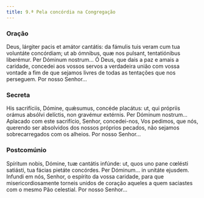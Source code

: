 ```yaml
---
title: 9.ª Pela concórdia na Congregação
---
```


### Oração

<div class="side-by-side not-content">
  <span>
    Deus, lárgiter pacis et amátor cantátis: da fámulis tuis veram cum tua voluntáte concórdiam; ut
    ab ómnibus, quæ nos pulsant, tentatiónibus liberémur. Per Dóminum nostrum...
  </span>
  <span>
    Ó Deus, que dais a paz e amais a caridade, concedei aos vossos servos a verdadeira união com
    vossa vontade a fim de que sejamos livres de todas as tentações que nos perseguem. Por nosso
    Senhor...
  </span>
</div>

### Secreta

<div class="side-by-side not-content">
  <span>
    His sacrifíciis, Dómine, quǽsumus, concéde placátus: ut, qui própriis orámus absólvi delíctis,
    non gravémur extérnis. Per Dóminum nostrum...
  </span>
  <span>
    Aplacado com este sacrifício, Senhor, concedei-nos, Vos pedimos, que nós, querendo ser
    absolvidos dos nossos próprios pecados, não sejamos sobrecarregados com os alheios. Por nosso
    Senhor...
  </span>
</div>

### Postcomúnio

<div class="side-by-side not-content">
  <span>
    Spíritum nobis, Dómine, tuæ cantátis infúnde: ut, quos uno pane cœlésti satiásti, tua fácias
    pietáte concórdes. Per Dóminum... in unitáte ejusdem.
  </span>
  <span>
    Infundi em nós, Senhor, o espírito da vossa caridade, para que misericordiosamente torneis
    unidos de coração aqueles a quem saciastes com o mesmo Pão celestial. Por nosso Senhor...
  </span>
</div>
